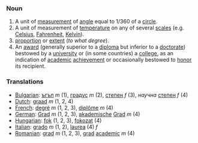 ===Noun===

# A unit of [[measurement]] of [[angle]] equal to 1/360 of a [[circle]].
# A unit of measurement of [[temperature]] on any of several [[scales]] (e.g. [[Celsius]], [[Fahrenheit]], [[Kelvin]]).
# [[proportion]] or [[extent]] (''to what degree'').
# An [[award]] (generally superior to a [[diploma]] but inferior to a [[doctorate]]) bestowed by a [[university]] or (in some countries) a [[college]], as an indication of [[academic]] [[achievement]] or occasionally bestowed to [[honor]] its recipient.

===Translations===

*[[Bulgarian]]: [[ъгъл]] ''m'' (1), [[градус]] ''m'' (2), [[степен]] ''f'' (3), ''научна'' [[степен]] ''f'' (4)
*[[Dutch]]: [[graad]] ''m'' (1, 2, 4)
*[[French]]: [[degré]] ''m'' (1, 2, 3), [[diplôme]] ''m'' (4)
*[[German]]: [[Grad]] ''m'' (1, 2, 3), [[akademische]] [[Grad]] ''m'' (4)
*[[Hungarian]]: [[fok]] (1, 2, 3), [[fokozat]] (4)
*[[Italian]]: [[grado]] ''m'' (1, 2), [[laurea]] (4) ''f''
*[[Romanian]]: [[grad]] ''m'' (1, 2, 3), [[grad]] [[academic]] ''m'' (4)